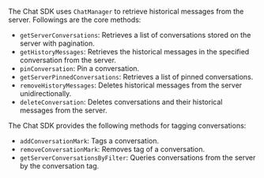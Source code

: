 <PlatformWrapper platform="web">

The Chat SDK uses `ChatManager` to retrieve historical messages from the server. Followings are the core methods:

- `getServerConversations`: Retrieves a list of conversations stored on the server with pagination.
- `getHistoryMessages`: Retrieves the historical messages in the specified conversation from the server.
- `pinConversation`: Pin a conversation.
- `getServerPinnedConversations`: Retrieves a list of pinned conversations.
- `removeHistoryMessages`: Deletes historical messages from the server unidirectionally.
- `deleteConversation`: Deletes conversations and their historical messages from the server.

The Chat SDK provides the following methods for tagging conversations:

- `addConversationMark`: Tags a conversation.
- `removeConversationMark`: Removes tag of a conversation.
- `getServerConversationsByFilter`: Queries conversations from the server by the conversation tag.
 
</PlatformWrapper>